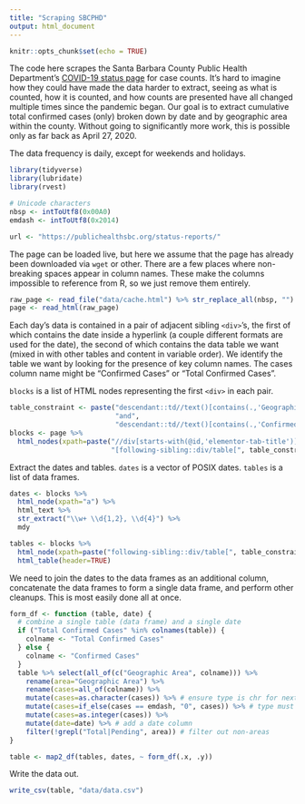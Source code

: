```yaml
---
title: "Scraping SBCPHD"
output: html_document
---
```


```r
knitr::opts_chunk$set(echo = TRUE)
```

The code here scrapes the Santa Barbara County Public Health Department's [COVID-19 status page](https://publichealthsbc.org/status-reports/) for case counts.  It's hard to imagine how they could have made the data harder to extract, seeing as what is counted, how it is counted, and how counts are presented have all changed multiple times since the pandemic began.  Our goal is to extract cumulative total confirmed cases (only) broken down by date and by geographic area within the county.  Without going to significantly more work, this is possible only as far back as April 27, 2020.

The data frequency is daily, except for weekends and holidays.

```r
library(tidyverse)
library(lubridate)
library(rvest)

# Unicode characters
nbsp <- intToUtf8(0x00A0)
emdash <- intToUtf8(0x2014)

url <- "https://publichealthsbc.org/status-reports/"
```

The page can be loaded live, but here we assume that the page has already been downloaded via `wget` or other.  There are a few places where non-breaking spaces appear in column names.  These make the columns impossible to reference from R, so we just remove them entirely.

```r
raw_page <- read_file("data/cache.html") %>% str_replace_all(nbsp, "")
page <- read_html(raw_page)
```

Each day's data is contained in a pair of adjacent sibling `<div>`'s, the first of which contains the date inside a hyperlink (a couple different formats are used for the date), the second of which contains the data table we want (mixed in with other tables and content in variable order).  We identify the table we want by looking for the presence of key column names.  The cases column name might be "Confirmed Cases" or "Total Confirmed Cases".

`blocks` is a list of HTML nodes representing the first `<div>` in each pair.

```r
table_constraint <- paste("descendant::td//text()[contains(.,'Geographic Area')]",
                          "and",
                          "descendant::td//text()[contains(.,'Confirmed Cases')]")
blocks <- page %>%
  html_nodes(xpath=paste("//div[starts-with(@id,'elementor-tab-title')]",
                         "[following-sibling::div/table[", table_constraint, "]]"))
```

Extract the dates and tables.  `dates` is a vector of POSIX dates.  `tables` is a list of data frames.

```r
dates <- blocks %>%
  html_node(xpath="a") %>%
  html_text %>%
  str_extract("\\w+ \\d{1,2}, \\d{4}") %>%
  mdy

tables <- blocks %>%
  html_node(xpath=paste("following-sibling::div/table[", table_constraint, "]")) %>%
  html_table(header=TRUE)
```

We need to join the dates to the data frames as an additional column, concatenate the data frames to form a single data frame, and perform other cleanups.  This is most easily done all at once.

```r
form_df <- function (table, date) {
  # combine a single table (data frame) and a single date
  if ("Total Confirmed Cases" %in% colnames(table)) {
    colname <- "Total Confirmed Cases"
  } else {
    colname <- "Confirmed Cases"
  }
  table %>% select(all_of(c("Geographic Area", colname))) %>%
    rename(area="Geographic Area") %>%
    rename(cases=all_of(colname)) %>%
    mutate(cases=as.character(cases)) %>% # ensure type is chr for next line to work
    mutate(cases=if_else(cases == emdash, "0", cases)) %>% # type must be chr here
    mutate(cases=as.integer(cases)) %>%
    mutate(date=date) %>% # add a date column
    filter(!grepl("Total|Pending", area)) # filter out non-areas
}

table <- map2_df(tables, dates, ~ form_df(.x, .y))
```

Write the data out.

```r
write_csv(table, "data/data.csv")
```